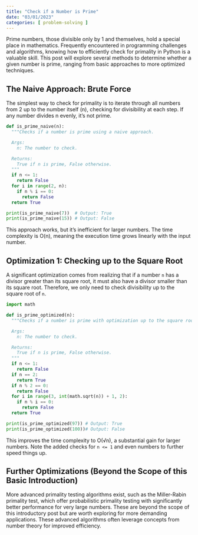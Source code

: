 ```yaml
---
title: "Check if a Number is Prime"
date: "03/01/2023"
categories: [ problem-solving ]
---
```



Prime numbers, those divisible only by 1 and themselves, hold a special place in mathematics.  Frequently encountered in programming challenges and algorithms, knowing how to efficiently check for primality in Python is a valuable skill. This post will explore several methods to determine whether a given number is prime, ranging from basic approaches to more optimized techniques.

## The Naive Approach: Brute Force

The simplest way to check for primality is to iterate through all numbers from 2 up to the number itself (n), checking for divisibility at each step. If any number divides n evenly, it's not prime.

```python
def is_prime_naive(n):
  """Checks if a number is prime using a naive approach.

  Args:
    n: The number to check.

  Returns:
    True if n is prime, False otherwise.
  """
  if n <= 1:
    return False
  for i in range(2, n):
    if n % i == 0:
      return False
  return True

print(is_prime_naive(7))  # Output: True
print(is_prime_naive(15)) # Output: False
```

This approach works, but it's inefficient for larger numbers.  The time complexity is O(n), meaning the execution time grows linearly with the input number.


## Optimization 1: Checking up to the Square Root

A significant optimization comes from realizing that if a number `n` has a divisor greater than its square root, it must also have a divisor smaller than its square root.  Therefore, we only need to check divisibility up to the square root of `n`.

```python
import math

def is_prime_optimized(n):
  """Checks if a number is prime with optimization up to the square root.

  Args:
    n: The number to check.

  Returns:
    True if n is prime, False otherwise.
  """
  if n <= 1:
    return False
  if n == 2:
    return True
  if n % 2 == 0:
    return False
  for i in range(3, int(math.sqrt(n)) + 1, 2):
    if n % i == 0:
      return False
  return True

print(is_prime_optimized(97)) # Output: True
print(is_prime_optimized(100))# Output: False

```

This improves the time complexity to O(√n), a substantial gain for larger numbers.  Note the added checks for `n <= 1` and even numbers to further speed things up.


##  Further Optimizations (Beyond the Scope of this Basic Introduction)

More advanced primality testing algorithms exist, such as the Miller-Rabin primality test, which offer probabilistic primality testing with significantly better performance for very large numbers.  These are beyond the scope of this introductory post but are worth exploring for more demanding applications.  These advanced algorithms often leverage concepts from number theory for improved efficiency.

